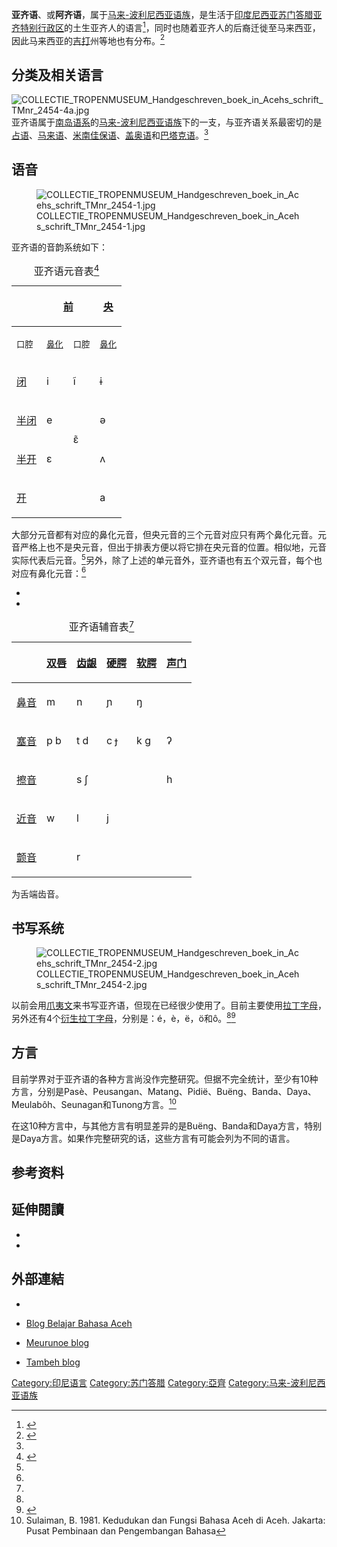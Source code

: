 {{Infobox language
| name        = 亚齐语
| nativename  = Bahsa /Basa Acèh / {{lang|ace|بهسا اچيه}}
| states      = {{flag|Indonesia}}<br />{{flag|Malaysia}}
| region      = [[亚齐省|亚齐省]]、[[苏门答腊|苏门答腊]]
| speakers    = 350万
| date        = 2000年
| familycolor = Austronesian
| fam1        = [[南岛语系|南岛语系]]
| fam2        = [[马来-波利尼西亚语族|马来-波利尼西亚语族]]
| fam3        = [[马来－波利尼西亚语族#馬來-松巴哇語群_(Adelaar_2005)|馬來-松巴哇語群]] (?)
| fam4        = [[占语群|占语群]]
| iso2        = ace
| iso3        = ace
| map         = IndonesiaAceh.png
| mapsize     = 250px
| mapcaption  = 苏门答腊的亚齐省
| notice      = IPA
}}
'''亚齐语'''、或'''阿齐语'''，属于[[马来-波利尼西亚语族|马来-波利尼西亚语族]]，是生活于[[印度尼西亚|印度尼西亚]][[苏门答腊|苏门答腊]][[亚齐特别行政区|亚齐特别行政区]]的土生亚齐人的语言<ref name="Gani">{{citation|last = Asyik|first = Abdul Gani|title = The agreement system in Acehnese|year = 1982|journal = Mon–Khmer Studies|volume = 11|pages = 1–33|url = http://www.lc.mahidol.ac.th/Documents/Publication/MKS/11/abdul1982agreement.pdf|deadurl = yes|archiveurl = https://www.webcitation.org/6H8oiewmw?url=http://www.lc.mahidol.ac.th/Documents/Publication/MKS/11/abdul1982agreement.pdf|archivedate = 2013-06-05|accessdate = 2012-02-24}}</ref>，同时也随着亚齐人的后裔迁徙至马来西亚，因此马来西亚的[[吉打|吉打]]州等地也有分布。<ref name="Graham">{{citation|last = Thurgood|first = Graham|title = The Historical Place of Acehnese: The Known and the Unknown|year = 2007|url = http://www.ari.nus.edu.sg/docs%5CAceh-project%5Cfull-papers%5Caceh_fp_grahamthurgood.pdf|accessdate = 2012-02-24|archive-date = 2008-01-19|archive-url = https://wayback.archive-it.org/all/20080119135359/http://www.ari.nus.edu.sg/docs/Aceh-project/full-papers/aceh_fp_grahamthurgood.pdf|dead-url = no}}</ref>

== 分类及相关语言 ==
[[File:COLLECTIE_TROPENMUSEUM_Handgeschreven_boek_in_Acehs_schrift_TMnr_2454-4a.jpg|thumb]]
亚齐语属于[[南岛语系|南岛语系]]的[[马来-波利尼西亚语族|马来-波利尼西亚语族]]下的一支，与亚齐语关系最密切的是[[占语|占语]]、[[马来语|马来语]]、[[米南佳保语|米南佳保语]]、[[盖奥语|盖奥语]]和[[巴塔克语|巴塔克语]]。<ref name="Graham"/>

== 语音 ==
[[File:COLLECTIE_TROPENMUSEUM_Handgeschreven_boek_in_Acehs_schrift_TMnr_2454-1.jpg|thumb]]

亚齐语的音韵系统如下：

{| class="IPA wikitable"
|+亚齐语元音表<ref name="AlHarbi">{{citation|last = Al-Harbi|first = Awwad|last2 = Al-Ahmad|first2 = Ahmad|year = 2003|title = Acehnese coda condition: An optimality-theoretic account|journal = Umm Al-Qura University Journal of Educational and Social Sciences and Humanities|volume = 15|pages = 9–21|url = http://roa.rutgers.edu/files/594-0403/594-0403-AL-HARBI-0-0|deadurl = yes|archiveurl = https://web.archive.org/web/20090729034905/http://roa.rutgers.edu/files/594-0403/594-0403-AL-HARBI-0-0|archivedate = 2009-07-29|accessdate = 2012-02-24}}</ref>
|-
!rowspan=2|
!colspan=2|[[前语音|前]]
!colspan=2|[[央元音|央]]
!colspan=2|[[后元音|后]]
|-
!<small>口腔</small>
!<small>[[鼻化元音|鼻化]]</small>
!<small>口腔</small>
!<small>[[鼻化元音|鼻化]]</small>
!<small>口腔</small>
!<small>[[鼻化元音|鼻化]]</small>
|-align=center
![[闭元音|闭]]
|i ||ĩ
|ɨ ||ɨ̃
|u || ũ
|-align=center
![[半闭元音|半闭]]
|e ||rowspan=2|ɛ̃
|ə ||rowspan=2|ʌ̃
|o ||rowspan=2|ɔ̃
|-align=center
![[半开元音|半开]]
|ɛ
|ʌ
|ɔ
|-align=center
![[开元音|开]]
|
|
|a
|ã
|
|
|}

大部分元音都有对应的鼻化元音，但央元音的三个元音对应只有两个鼻化元音。元音{{IPA|/ʌ/}}严格上也不是央元音，但出于排表方便以将它排在央元音的位置。相似地，元音{{IPA|/ɨ/}}实际代表后元音{{IPA|[ɯ]}}。<ref name="Gani"/>另外，除了上述的单元音外，亚齐语也有五个双元音，每个也对应有鼻化元音：<ref name="AlHarbi" />
*{{IPA|/iə ɨə uə ɛə ɔə/}}
*{{IPA|/ĩə ɨ̃ə ũə ɛ̃ə ɔ̃ə/}}

{| class="IPA wikitable"
|+亚齐语辅音表<ref name="AlHarbi" />
!
![[双唇音|双唇]]
![[齿龈音|齿龈]]
![[硬腭音|硬腭]]
![[软腭音|软腭]]
![[声门音|声门]]
|-align=center
![[鼻音_(辅音)|鼻音]]
|m
|n
|ɲ
|ŋ
|
|-align=center
![[塞音|塞音]]
|p b
|t d
|c ɟ
|k g
|ʔ
|-align=center
![[擦音|擦音]]
|
|s ʃ
|
|
|h
|-align=center
![[近音|近音]]
|w
|l
|j
|
|
|-align=center
![[颤音|颤音]]
|
|r
|
|
|
|}

{{IPA|/s/}}为舌端齿音。

== 书写系统 ==
[[File:COLLECTIE_TROPENMUSEUM_Handgeschreven_boek_in_Acehs_schrift_TMnr_2454-2.jpg|thumb]]

以前会用[[爪夷文|爪夷文]]来书写亚齐语，但现在已经很少使用了。目前主要使用[[拉丁字母|拉丁字母]]，另外还有4个[[衍生拉丁字母|衍生拉丁字母]]，分别是：é，è，ë，ö和ô。<ref name="Gani"/><ref>{{Cite web |url=http://www.bahasaaceh.wordpress.com/ |title=存档副本 |accessdate=2020-09-29 |archive-date=2016-05-05 |archive-url=https://web.archive.org/web/20160505032435/https://bahasaaceh.wordpress.com/ |dead-url=no }}</ref>

== 方言 ==
目前学界对于亚齐语的各种方言尚没作完整研究。但据不完全统计，至少有10种方言，分别是Pasè、Peusangan、Matang、Pidië、Buëng、Banda、Daya、Meulabôh、Seunagan和Tunong方言。<ref>Sulaiman, B. 1981. Kedudukan dan Fungsi Bahasa Aceh di Aceh. Jakarta: Pusat Pembinaan dan Pengembangan Bahasa</ref> 

在这10种方言中，与其他方言有明显差异的是Buëng、Banda和Daya方言，特别是Daya方言。如果作完整研究的话，这些方言有可能会列为不同的语言。

== 参考资料 ==
{{reflist}}

== 延伸閱讀 ==
*{{citation
 |last        = Asyik
 |first       = Abdul Gani
 |title       = A contextual grammar of Acehnese sentences
 |year        = 1987
 |url         = http://acehbooks.org/pdf/00402.pdf
 |deadurl     = yes
 |archiveurl  = https://www.webcitation.org/6H8s1ot4r?url=http://web.archive.org/web/20120315181031/http://acehbooks.org/pdf/00402.pdf
 |archivedate = 2013-06-05
 |accessdate  = 2012-02-24
}}
*{{citation
 |last        = Durie
 |first       = Mark
 |title       = A grammar of Acehnese : on the basis of a dialect of North Aceh
 |year        = 1985
 |url         = http://acehbooks.org/pdf/ACEH_03107.pdf
 |deadurl     = yes
 |archiveurl  = https://www.webcitation.org/6H8pGt852?url=http://web.archive.org/web/20120315180825/http://acehbooks.org/pdf/ACEH_03107.pdf
 |archivedate = 2013-06-05
 |accessdate  = 2012-02-24
}}

== 外部連結 ==
{{InterWiki|code=ace}}
*{{Ethnologue|ace}}
*{{id}} [http://bahasaaceh.wordpress.com Blog Belajar Bahasa Aceh]{{Wayback|url=http://bahasaaceh.wordpress.com/ |date=20160505032435 }}
*{{en}} {{id}} [http://meurunoe.nasabe.com Meurunoe blog]{{Wayback|url=http://meurunoe.nasabe.com/ |date=20191229155835 }}
*{{id}} [http://tambeh.wordpress.com Tambeh blog]{{Wayback|url=http://tambeh.wordpress.com/ |date=20200423070720 }}
{{印尼語言}}
{{南島語系}}
[[Category:印尼语言|Category:印尼语言]]
[[Category:苏门答腊|Category:苏门答腊]]
[[Category:亞齊|Category:亞齊]]
[[Category:马来-波利尼西亚语族|Category:马来-波利尼西亚语族]]
